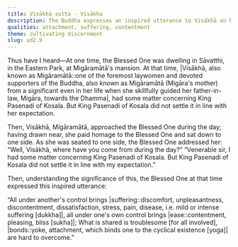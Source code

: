 ```yaml
---
title: Visākhā sutta - Visākha
description: The Buddha expresses an inspired utterance to Visākhā on how all under another's control brings suffering.
qualities: attachment, suffering, contentment
theme: cultivating discernment
slug: ud2.9
---
```


Thus have I heard—At one time, the Blessed One was dwelling in Sāvatthi, in the Eastern Park, at Migāramātā's mansion. At that time, |Visākhā, also known as Migāramātā::one of the foremost laywomen and devoted supporters of the Buddha, also known as Migāramātā (Migāra's mother) from a significant even in her life when she skillfully guided her father-in-law, Migāra, towards the Dhamma|, had some matter concerning King Pasenadi of Kosala. But King Pasenadi of Kosala did not settle it in line with her expectation.

Then, Visākhā, Migāramātā, approached the Blessed One during the day; having drawn near, she paid homage to the Blessed One and sat down to one side. As she was seated to one side, the Blessed One addressed her: “Well, Visākhā, where have you come from during the day?” “Venerable sir, I had some matter concerning King Pasenadi of Kosala. But King Pasenadi of Kosala did not settle it in line with my expectation.”

Then, understanding the significance of this, the Blessed One at that time expressed this inspired utterance:

“All under another's control brings |suffering::discomfort, unpleasantness, discontentment, dissatisfaction, stress, pain, disease, i.e. mild or intense suffering [dukkha]|,
all under one's own control brings |ease::contentment, pleasing, bliss [sukha]|;
What is shared is troublesome [for all involved],
|bonds::yoke, attachment, which binds one to the cyclical existence [yoga]| are hard to overcome.”
